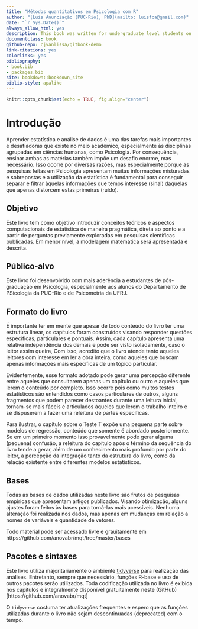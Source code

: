 ```yaml
--- 
title: "Métodos quantitativos em Psicologia com R"
author: "[Luis Anunciação (PUC-Rio), PhD](mailto: luisfca@gmail.com)"
date: "`r Sys.Date()`"
always_allow_html: yes
description: This book was written for undergraduate level students on Quantitative Methods at the Pontifical Catholic University of Rio de Janeiro (PUC-Rio). The primary goal of this book is to provide a short and to-the-point exposition on the essentials of statistics. To a lesser degree, the mathematical modeling of statistical questions will be addressed. I expect this book can also help students who enroll for laboratory-based statistics and anyone who wants to learn R.
documentclass: book
github-repo: cjvanlissa/gitbook-demo
link-citations: yes
colorlinks: yes
bibliography:
- book.bib
- packages.bib
site: bookdown::bookdown_site
biblio-style: apalike
---
```


```r
knitr::opts_chunk$set(echo = TRUE, fig.align="center")
```

# Introdução

  
Aprender estatística e análise de dados é uma das tarefas mais importantes e desafiadoras que existe no meio acadêmico, especialmente às disciplinas agrupadas em ciências humanas, como Psicologia. Por consequência, ensinar ambas as matérias também impõe um desafio enorme, mas necessário. Isso ocorre por diversas razões, mas especialmente porque as pesquisas feitas em Psicologia apresentam muitas informações misturadas e sobrepostas e a utilização da estatística é fundamental para conseguir separar e filtrar àquelas informações que temos interesse (sinal) daquelas que apenas distorcem estas primeiras (ruído).  

## Objetivo 

Este livro tem como objetivo introduzir conceitos teóricos e aspectos computacionais de estatística de maneira pragmática, direta ao ponto e a partir de perguntas previamente exploradas em pesquisas científicas publicadas. Em menor nível, a modelagem matemática será apresentada e descrita.

## Público-alvo

Este livro foi desenvolvido com mais aderência a estudantes de pós-graduação em Psicologia, especialmente aos alunos do Departamento de PSicologia da PUC-Rio e de Psicometria da UFRJ.


## Formato do livro


É importante ter em mente que apesar de todo conteúdo do livro ter uma estrutura linear, os capítulos foram construídos visando responder questões específicas, particulares e pontuais. Assim, cada capítulo apresenta uma relativa independência dos demais e pode ser visto isoladamente, caso o leitor assim queira,
Com isso, acredito que o livro atende tanto aqueles leitores com interesse em ler a obra inteira, como aqueles que buscam apenas informações mais específicas de um tópico particular.

Evidentemente, esse formato adotado pode gerar uma percepção diferente entre aqueles que consultarem apenas um capítulo ou outro e aqueles que lerem o conteúdo por completo. Isso ocorre pois como muitos testes estatísticos são entendidos como casos particulares de outros, alguns fragmentos que podem parecer destoantes durante uma leitura inicial, tornam-se mais fáceis e articulados àqueles que lerem o trabalho inteiro e se dispuserem a fazer uma releitura de partes específicas.  

Para ilustrar, o capítulo sobre o Teste T expõe uma pequena parte sobre modelos de regressão, conteúdo que somente é abordado posteriormente. Se em um primeiro momento isso provavelmente pode gerar alguma (pequena) confusão, a releitura do capítulo após o término da sequência do livro tende a gerar, além de um conhecimento mais profundo por parte do leitor, a percepção da integração tanto da estrutura do livro, como da relação existente entre diferentes modelos estatísticos. 

## Bases

Todas as bases de dados utilizadas neste livro são frutos de pesquisas empíricas que apresentam artigos publicados. Visando otimização, alguns ajustes foram feitos às bases para torná-las mais acessíveis. Nenhuma alteração foi realizada nos dados, mas apenas em mudanças em relação a nomes de variáveis e quantidade de vetores.

Todo material pode ser acessado livre e grauitamente em https://github.com/anovabr/mqt/tree/master/bases 

## Pacotes e sintaxes

Este livro utiliza majoritariamente o ambiente [tidyverse](https://www.tidyverse.org/) para realização das análises. Entretanto, sempre que necessário, funções R-base e uso de outros pacotes serão utilizados. Toda codificação utilizada no livro é exibida nos capítulos e integralmente disponível gratuitamente neste (GitHub)[https://github.com/anovabr/mqt]   

O `tidyverse` costuma ter atualizações frequentes e espero que as funções utilizadas durante o livro não sejam descontinuadas (deprecated) com o tempo.


